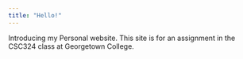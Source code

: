 ```yaml
---
title: "Hello!"
---
```


Introducing my Personal website. This site is for an assignment in the CSC324 class at Georgetown College.
